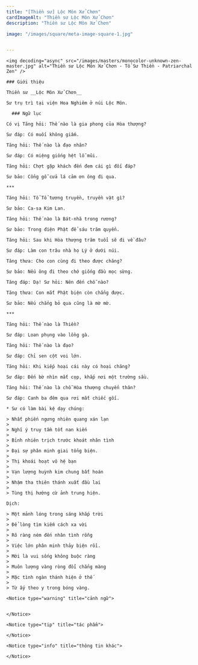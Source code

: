 ```yaml
---
title: "[Thiền sư] Lộc Môn Xử Chơn"
cardImageAlt: "Thiền sư Lộc Môn Xử Chơn"
description: "Thiền sư Lộc Môn Xử Chơn"

image: "/images/square/meta-image-square-1.jpg"


---
```


<div className="grid xl:grid-cols-8 lg:grid-cols-8 md:grid-cols-2 sm:grid-cols-2 xs:grid-cols-1 gap-8 bg-body dark:bg-darkmode-body">

  <div className="lg:col-span-3 md:col-span-1">

    <img decoding="async" src="/images/masters/monocolor-unknown-zen-master.jpg" alt="Thiền sư Lộc Môn Xử Chơn - Tổ Sư Thiền - Patriarchal Zen" />

    ### Giới thiệu

    Thiền sư __Lộc Môn Xử Chơn__

    Sư trụ trì tại viện Hoa Nghiêm ở núi Lộc Môn.

  </div>

  <div className="lg:col-span-5 md:col-span-1">

      ### Ngữ lục

    Có vị Tăng hỏi: Thế nào là gia phong của Hòa thượng?

    Sư đáp: Có muối không giấm.

    Tăng hỏi: Thế nào là đạo nhân?

    Sư đáp: Có miệng giống hệt lỗ mũi.

    Tăng hỏi: Chợt gặp khách đến đem cái gì đối đáp?

    Sư bảo: Cổng gỗ cửa lá cảm ơn ông đi qua.

    ***

    Tăng hỏi: Tổ Tổ tương truyền, truyền vật gì?

    Sư bảo: Ca-sa Kim Lan.

    Tăng hỏi: Thế nào là Bát-nhã trong rương?

    Sư bảo: Trong điện Phật để sáu trăm quyển.

    Tăng hỏi: Sau khi Hòa thượng trăm tuổi sẽ đi về đâu?

    Sư đáp: Làm con trâu nhà họ Lý ở dưới núi.

    Tăng thưa: Cho con cùng đi theo được chăng?

    Sư bảo: Nếu ông đi theo chớ giống đầu mọc sừng.

    Tăng đáp: Dạ! Sư hỏi: Nên đến chỗ nào?

    Tăng thưa: Con mắt Phật biện còn chẳng được.

    Sư bảo: Nếu chẳng bỏ qua cũng là mờ mờ.

    ***

    Tăng hỏi: Thế nào là Thiền?

    Sư đáp: Loan phụng vào lồng gà.

    Tăng hỏi: Thế nào là đạo?

    Sư đáp: Chỉ sen cột voi lớn.

    Tăng hỏi: Khi kiếp hoại cái này có hoại chăng?

    Sư đáp: Đến bờ nhìn mắt cọp, khắp nơi một trường sầu.

    Tăng hỏi: Thế nào là chỗ Hòa thượng chuyển thân?

    Sư đáp: Canh ba đêm qua rơi mất chiếc gối.

    * Sư có làm bài kệ dạy chúng:

    > Nhất phiến ngưng nhiên quang xán lạn
    >
    > Nghĩ ý truy tầm tốt nan kiến
    >
    > Bỉnh nhiên trịch trước khoát nhân tình
    >
    > Đại sự phân minh giai tổng biện.
    >
    > Thị khoái hoạt vô hệ bạn
    >
    > Vạn lượng huỳnh kim chung bất hoán
    >
    > Nhậm tha thiên thánh xuất đầu lai
    >
    > Tùng thị hướng cừ ảnh trung hiện.

    Dịch:

    > Một mảnh lóng trong sáng khắp trời
    >
    > Để lòng tìm kiếm cách xa vời
    >
    > Rõ ràng ném đến nhân tình rỗng
    >
    > Việc lớn phân minh thảy biện rồi.
    >
    > Mới là vui sống không buộc ràng
    >
    > Muôn lượng vàng ròng đổi chẳng màng
    >
    > Mặc tình ngàn thánh hiện ở thế
    >
    > Từ ấy theo y trong bóng vàng.

    <Notice type="warning" title="cảnh ngữ">


    </Notice>

    <Notice type="tip" title="tác phẩm">

    </Notice>

    <Notice type="info" title="thông tin khác">

    </Notice>

  </div>

</div>
